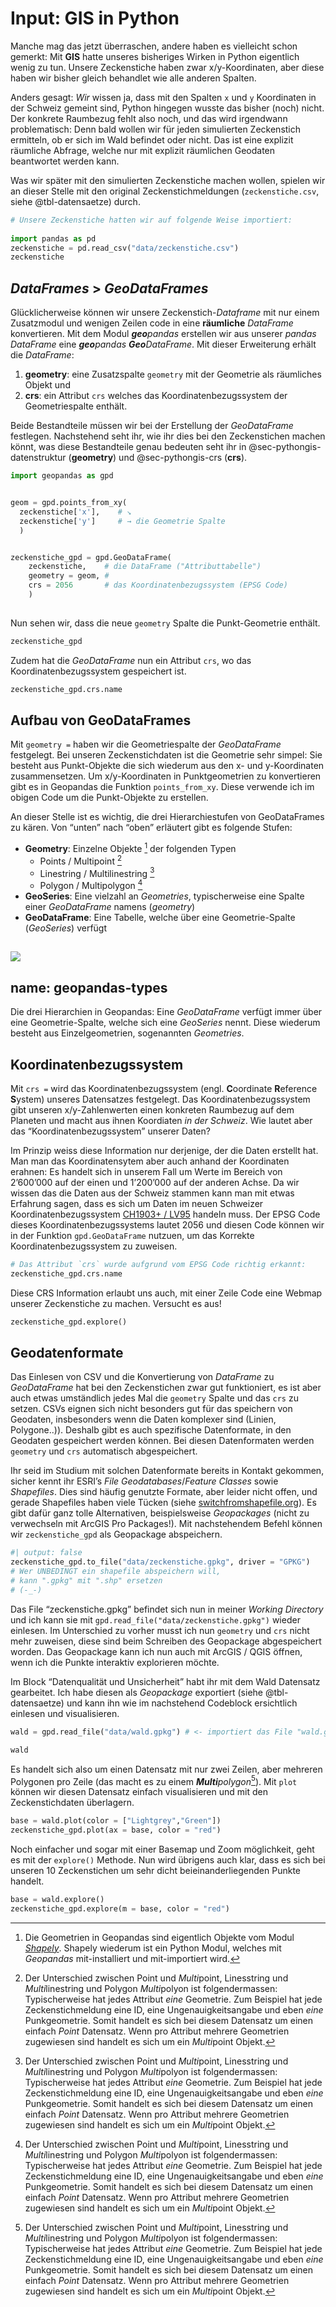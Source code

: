 
# Input: GIS in Python {#sec-pythongis}

Manche mag das jetzt überraschen, andere haben es vielleicht schon gemerkt: Mit **GIS** hatte unseres bisheriges Wirken in Python eigentlich wenig zu tun. Unsere Zeckenstiche haben zwar x/y-Koordinaten, aber diese haben wir bisher gleich behandlet wie alle anderen Spalten.

Anders gesagt: *Wir* wissen ja, dass mit den Spalten `x` und `y` Koordinaten in der Schweiz gemeint sind, Python hingegen wusste das bisher (noch) nicht. Der konkrete Raumbezug fehlt also noch, und das wird irgendwann problematisch: Denn bald wollen wir für jeden simulierten Zeckenstich ermitteln, ob er sich im Wald befindet oder nicht. Das ist eine explizit räumliche Abfrage, welche nur mit explizit räumlichen Geodaten beantwortet werden kann. 

Was wir später mit den simulierten Zeckenstiche machen wollen, spielen wir an dieser Stelle mit den original Zeckenstichmeldungen (`zeckenstiche.csv`, siehe @tbl-datensaetze) durch.

```python
# Unsere Zeckenstiche hatten wir auf folgende Weise importiert:
    
import pandas as pd
zeckenstiche = pd.read_csv("data/zeckenstiche.csv")
zeckenstiche
```

## *DataFrames* > ***Geo**DataFrames* {#sec-pythongis-geodataframe}

Glücklicherweise können wir unsere Zeckenstich-*Dataframe* mit nur einem Zusatzmodul und wenigen Zeilen code in eine **räumliche** *DataFrame* konvertieren. Mit dem Modul ***geo**pandas* erstellen wir aus unserer *pandas DataFrame* eine ***geo**pandas **Geo**DataFrame*. Mit dieser Erweiterung erhält die *DataFrame*:

1. **geometry**: eine Zusatzspalte `geometry` mit der Geometrie als räumliches Objekt und
2. **crs**: ein Attribut `crs` welches das Koordinatenbezugssystem der Geometriespalte enthält. 

Beide Bestandteile müssen wir bei der Erstellung der *GeoDataFrame* festlegen. Nachstehend seht ihr, wie ihr dies bei den Zeckenstichen machen könnt, was diese Bestandteile genau bedeuten seht ihr in @sec-pythongis-datenstruktur (**geometry**) und @sec-pythongis-crs (**crs**). 

```python
import geopandas as gpd


geom = gpd.points_from_xy(
  zeckenstiche['x'],    # ↘
  zeckenstiche['y']     # → die Geometrie Spalte
  )   


zeckenstiche_gpd = gpd.GeoDataFrame(
    zeckenstiche,    # die DataFrame ("Attributtabelle")
    geometry = geom, #
    crs = 2056       # das Koordinatenbezugssystem (EPSG Code)
    )
    
```

Nun sehen wir, dass die neue `geometry` Spalte die Punkt-Geometrie enthält.

```python
zeckenstiche_gpd
```

Zudem hat die *GeoDataFrame* nun ein Attribut `crs`, wo das Koordinatenbezugssystem gespeichert ist.

```python
zeckenstiche_gpd.crs.name
```

## Aufbau von GeoDataFrames {#sec-pythongis-datenstruktur}

Mit `geometry = ` haben wir die Geometriespalte der *GeoDataFrame* festgelegt. Bei unseren Zeckenstichdaten ist die Geometrie sehr simpel: Sie besteht aus Punkt-Objekte die sich wiederum aus den x- und y-Koordinaten zusammensetzen. Um x/y-Koordinaten in Punktgeometrien zu konvertieren gibt es in Geopandas die Funktion `points_from_xy`. Diese verwende ich im obigen Code um die Punkt-Objekte zu erstellen.

An dieser Stelle ist es wichtig, die drei Hierarchiestufen von GeoDataFrames zu kären. Von "unten" nach "oben" erläutert gibt es folgende Stufen:

- **Geometry**: Einzelne Objekte [^shapely] der folgenden Typen
  - Points / Multipoint [^multi]
  - Linestring / Multilinestring [^multi]
  - Polygon / Multipolygon [^multi]
- **GeoSeries**: Eine vielzahl an *Geometries*, typischerweise eine Spalte einer *GeoDataFrame* namens (*geometry*)
- **GeoDataFrame**: Eine Tabelle, welche über eine Geometrie-Spalte (*GeoSeries*) verfügt

![](figures/Geopandas_types.jpg)
---
name: geopandas-types
---
Die drei Hierarchien in Geopandas: Eine *GeoDataFrame* verfügt immer über eine Geometrie-Spalte, welche sich eine *GeoSeries* nennt. Diese wiederum besteht aus Einzelgeometrien, sogenannten *Geometries*.

[^shapely]: Die Geometrien in Geopandas sind eigentlich Objekte vom Modul [*Shapely*](https://pypi.org/project/Shapely/). Shapely wiederum ist ein Python Modul, welches mit *Geopandas* mit-installiert und mit-importiert wird.

## Koordinatenbezugssystem {#sec-pythongis-crs}

Mit `crs = ` wird das Koordinatenbezugssystem (engl. **C**oordinate **R**eference **S**ystem) unseres Datensatzes festgelegt. Das Koordinatenbezugssystem gibt unseren x/y-Zahlenwerten einen konkreten Raumbezug auf dem Planeten und macht aus ihnen Koordiaten *in der Schweiz*. Wie lautet aber das "Koordinatenbezugssystem" unserer Daten? 

Im Prinzip weiss diese Information nur derjenige, der die Daten erstellt hat. Man man das Koordinatensytem aber auch anhand der Koordinaten erahnen: Es handelt sich in unserem Fall um Werte im Bereich von 2'600'000 auf der einen und 1'200'000 auf der anderen Achse. Da wir wissen das die Daten aus der Schweiz stammen kann man mit etwas Erfahrung sagen, dass es sich um Daten im neuen Schweizer Koordinatenbezugssystem [CH1903+ / LV95](https://epsg.io/2056) handeln muss. Der EPSG Code dieses Koordinatenbezugssystems lautet 2056 und diesen Code können wir in der Funktion `gpd.GeoDataFrame` nutzuen, um das Korrekte Koordinatenbezugssystem zu zuweisen.

```python
# Das Attribut `crs` wurde aufgrund vom EPSG Code richtig erkannt:
zeckenstiche_gpd.crs.name
```

Diese CRS Information erlaubt uns auch, mit einer Zeile Code eine Webmap unserer Zeckenstiche zu machen. Versucht es aus!

```python
zeckenstiche_gpd.explore()
```

## Geodatenformate {#sec-pythongis-formate}

Das Einlesen von CSV und die Konvertierung von *DataFrame* zu *GeoDataFrame* hat bei den Zeckenstichen zwar gut funktioniert, es ist aber auch etwas umständlich jedes Mal die `geometry` Spalte und das `crs` zu setzen. CSVs eignen sich nicht besonders gut für das speichern von Geodaten, insbesonders wenn die Daten komplexer sind (Linien, Polygone..)). Deshalb gibt es auch spezifische Datenformate, in den Geodaten gespeichert werden können. Bei diesen Datenformaten werden `geometry` und `crs` automatisch abgespeichert. 

Ihr seid im Studium mit solchen Datenformate bereits in Kontakt gekommen, sicher kennt ihr ESRI's *File Geodatabases*/*Feature Classes*  sowie *Shapefiles*. Dies sind häufig genutzte Formate, aber leider nicht offen, und gerade Shapefiles haben viele Tücken (siehe [switchfromshapefile.org](http://switchfromshapefile.org/)). Es gibt dafür ganz tolle Alternativen, beispielsweise *Geopackages* (nicht zu verwechseln mit ArcGIS Pro Packages!). Mit nachstehendem Befehl können wir `zeckenstiche_gpd` als Geopackage abspeichern.

```python
#| output: false
zeckenstiche_gpd.to_file("data/zeckenstiche.gpkg", driver = "GPKG")   
# Wer UNBEDINGT ein shapefile abspeichern will, 
# kann ".gpkg" mit ".shp" ersetzen
# (-_-)
```

Das File "zeckenstiche.gpkg" befindet sich nun in meiner *Working Directory* und ich kann sie mit `gpd.read_file("data/zeckenstiche.gpkg")` wieder einlesen. Im Unterschied zu vorher musst ich nun `geometry` und `crs` nicht mehr zuweisen, diese sind beim Schreiben des Geopackage abgespeichert worden. Das Geopackage kann ich nun auch mit ArcGIS / QGIS öffnen, wenn ich die Punkte interaktiv explorieren möchte.

Im Block "Datenqualität und Unsicherheit" habt ihr mit dem Wald Datensatz gearbeitet. Ich habe diesen als *Geopackage* exportiert (siehe @tbl-datensaetze) und kann ihn wie im nachstehend Codeblock ersichtlich einlesen und visualisieren.

```python
wald = gpd.read_file("data/wald.gpkg") # <- importiert das File "wald.gpkg"

wald
```

Es handelt sich also um einen Datensatz mit nur zwei Zeilen, aber mehreren Polygonen pro Zeile (das macht es zu einem ***Multi**polygon*[^multi]). Mit `plot` können wir diesen Datensatz einfach visualisieren und mit den Zeckenstichdaten überlagern.


[^multi]: Der Unterschied zwischen Point und *Multi*point, Linesstring und *Multi*linestring und Polygon *Multi*polyon ist folgendermassen: Typischerweise hat jedes Attribut *eine* Geometrie. Zum Beispiel hat jede Zeckenstichmeldung eine ID, eine Ungenauigkeitsangabe und eben *eine* Punkgeometrie. Somit handelt es sich bei diesem Datensatz um einen einfach *Point* Datensatz. Wenn pro Attribut mehrere Geometrien zugewiesen sind handelt es sich um ein *Multi*point Objekt.

```python
base = wald.plot(color = ["Lightgrey","Green"])
zeckenstiche_gpd.plot(ax = base, color = "red")
```

Noch einfacher und sogar mit einer Basemap und Zoom möglichkeit, geht es mit der `explore()` Methode. Nun wird übrigens auch klar, dass es sich bei unseren 10 Zeckenstichen um sehr dicht beieinanderliegenden Punkte handelt.

```python
base = wald.explore()
zeckenstiche_gpd.explore(m = base, color = "red")
```
